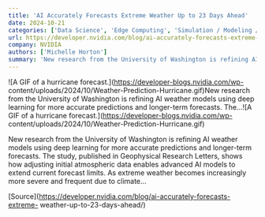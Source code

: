 ```yaml
---
title: 'AI Accurately Forecasts Extreme Weather Up to 23 Days Ahead'
date: 2024-10-21
categories: ['Data Science', 'Edge Computing', 'Simulation / Modeling / Design', 'Top Stories', 'AI Impact', 'Climate / Weather / Ocean Modeling', 'featured', 'research']
url: https://developer.nvidia.com/blog/ai-accurately-forecasts-extreme-weather-up-to-23-days-ahead/
company: NVIDIA
authors: ['Michelle Horton']
summary: 'New research from the University of Washington is refining AI weather models using deep learning for more accurate predictions and longer-term forecasts. The...'
---
```



![A GIF of a hurricane forecast.](https://developer-blogs.nvidia.com/wp-
content/uploads/2024/10/Weather-Prediction-Hurricane.gif)New research from the
University of Washington is refining AI weather models using deep learning for
more accurate predictions and longer-term forecasts. The...![A GIF of a
hurricane forecast.](https://developer-blogs.nvidia.com/wp-
content/uploads/2024/10/Weather-Prediction-Hurricane.gif)

New research from the University of Washington is refining AI weather models
using deep learning for more accurate predictions and longer-term forecasts.
The study, published in Geophysical Research Letters, shows how adjusting
initial atmospheric data enables advanced AI models to extend current forecast
limits. As extreme weather becomes increasingly more severe and frequent due
to climate…

[Source](https://developer.nvidia.com/blog/ai-accurately-forecasts-extreme-
weather-up-to-23-days-ahead/)

